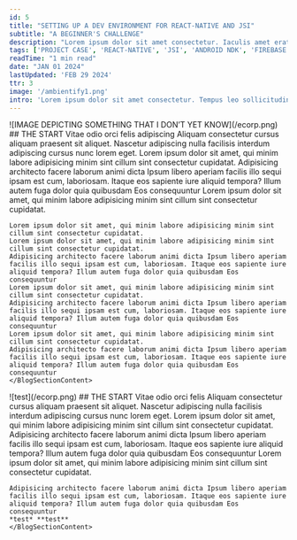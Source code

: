 ```yaml
---
id: 5
title: "SETTING UP A DEV ENVIRONMENT FOR REACT-NATIVE AND JSI"
subtitle: "A BEGINNER'S CHALLENGE"
description: "Lorem ipsum dolor sit amet consectetur. Iaculis amet erat id quis cras venenatis sed egestas.Lorem ipsum dolor sit amet consectetur. Iaculis amet erat id quis cras venenatis sed egestas..."
tags: ['PROJECT CASE', 'REACT-NATIVE', 'JSI', 'ANDROID NDK', 'FIREBASE']
readTime: "1 min read"
date: "JAN 01 2024"
lastUpdated: 'FEB 29 2024'
ttr: 3
image: '/ambientify1.png'
intro: 'Lorem ipsum dolor sit amet consectetur. Tempus leo sollicitudin semper netus. Sit nunc eget sit vestibulum integer pulvinar malesuada. Neque vestibulum dolor sapien mauris est. Quam faucibus in dolor accumsan. Semper volutpat enim ullamcorper elementum nunc natoque tortor.'
---
```


<BlogSection>
    ![IMAGE DEPICTING SOMETHING THAT I DON’T YET KNOW](/ecorp.png)
    <BlogSectionContent>
    ## THE START Vitae odio orci felis adipiscing
    Aliquam consectetur cursus aliquam praesent sit aliquet. Nascetur adipiscing nulla
    facilisis interdum adipiscing cursus nunc lorem eget.
    Lorem ipsum dolor sit amet, qui minim labore adipisicing minim sint cillum sint consectetur cupidatat.
    Adipisicing architecto facere laborum animi dicta Ipsum libero aperiam facilis illo sequi ipsam est cum, laboriosam. Itaque eos sapiente iure aliquid tempora? Illum autem fuga dolor quia quibusdam Eos consequuntur
    Lorem ipsum dolor sit amet, qui minim labore adipisicing minim sint cillum sint consectetur cupidatat.

    Lorem ipsum dolor sit amet, qui minim labore adipisicing minim sint cillum sint consectetur cupidatat.
    Lorem ipsum dolor sit amet, qui minim labore adipisicing minim sint cillum sint consectetur cupidatat.
    Adipisicing architecto facere laborum animi dicta Ipsum libero aperiam facilis illo sequi ipsam est cum, laboriosam. Itaque eos sapiente iure aliquid tempora? Illum autem fuga dolor quia quibusdam Eos consequuntur
    Lorem ipsum dolor sit amet, qui minim labore adipisicing minim sint cillum sint consectetur cupidatat.
    Adipisicing architecto facere laborum animi dicta Ipsum libero aperiam facilis illo sequi ipsam est cum, laboriosam. Itaque eos sapiente iure aliquid tempora? Illum autem fuga dolor quia quibusdam Eos consequuntur
    Lorem ipsum dolor sit amet, qui minim labore adipisicing minim sint cillum sint consectetur cupidatat.
    Adipisicing architecto facere laborum animi dicta Ipsum libero aperiam facilis illo sequi ipsam est cum, laboriosam. Itaque eos sapiente iure aliquid tempora? Illum autem fuga dolor quia quibusdam Eos consequuntur
    </BlogSectionContent>
</BlogSection>

<BlogSection>
    ![test](/ecorp.png)
    <BlogSectionContent>
    ## THE START Vitae odio orci felis
    Aliquam consectetur cursus aliquam praesent sit aliquet. Nascetur adipiscing nulla
    facilisis interdum adipiscing cursus nunc lorem eget.
    Lorem ipsum dolor sit amet, qui minim labore adipisicing minim sint cillum sint consectetur cupidatat.
    Adipisicing architecto facere laborum animi dicta Ipsum libero aperiam facilis illo sequi ipsam est cum, laboriosam. Itaque eos sapiente iure aliquid tempora? Illum autem fuga dolor quia quibusdam Eos consequuntur
    Lorem ipsum dolor sit amet, qui minim labore adipisicing minim sint cillum sint consectetur cupidatat.

    Adipisicing architecto facere laborum animi dicta Ipsum libero aperiam facilis illo sequi ipsam est cum, laboriosam. Itaque eos sapiente iure aliquid tempora? Illum autem fuga dolor quia quibusdam Eos consequuntur
    *test* **test** 
    </BlogSectionContent>
</BlogSection>
